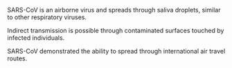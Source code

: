SARS-CoV is an airborne virus and spreads through saliva droplets, similar to other respiratory viruses. 

Indirect transmission is possible through contaminated surfaces touched by infected individuals.

SARS-CoV demonstrated the ability to spread through international air travel routes.
